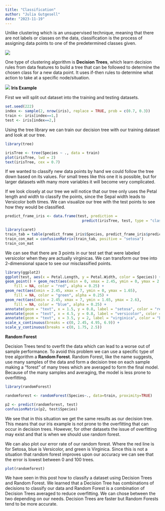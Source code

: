```yaml
---
title: "Classification"
author: "Julia Gutgesell"
date: "2023-11-19"
---
```


Unlike clustering which is an unsupervised technique, meaning that there are not labels or classes on the data, classification is the process of assigning data points to one of the predetermined classes given.

![](classification.png)

One type of clustering algorithm is **Decision Trees**, which learn decision rules from data features to build a tree that can be followed to determine the chosen class for a new data point. It uses if-then rules to determine what action to take at a specific node/situation.

![](tree.png) **Iris Example**

First we will split out dataset into the training and testing datasets.

```r
set.seed(222)
index <- sample(2, nrow(iris), replace = TRUE, prob = c(0.7, 0.3))
train <- iris[index==1,]
test <- iris[index==2,]

```

Using the tree library we can train our decision tree with our training dataset and look at our tree. 

```r
library(tree)

irisTree <- tree(Species ~ ., data = train)
plot(irisTree, lwd = 2)
text(irisTree, cex = 0.7)
```
If we wanted to classify new data points by hand we could follow the tree down based on its values. For small trees like this one it is possible, but for larger datasets with many more variables it will become very complicated. 

If we look closely at our tree we will notice that our tree only uses the Petal length and width to classify the points, since the Sepal width leads to Versicolor both times. We can visualize our tree with the test points to see how they would be classified.


```r
predict_frame_iris <- data.frame(test, prediction =
                                   predict(irisTree, test, type = "class"))

library(caret)
train_tab = table(predict_frame_iris$Species, predict_frame_iris$prediction)
train_con_mat = confusionMatrix(train_tab, positive = "setosa")
train_con_mat
```

We can see that there are 3 points in our test set that were labeled versicolor when they are actually virginicas. We can transform our tree into 2-dimensional space to see our misclassified points.


```r
library(ggplot2)
ggplot(test, aes(x = Petal.Length, y = Petal.Width, color = Species)) +
geom_point() + geom_rect(aes(xmin = 0, xmax = 2.45, ymin = 0, ymax = 2.6 ), 
    fill = NA, color = "red", alpha = 0.25) +
geom_rect(aes(xmin = 2.45, xmax = 7, ymin = 0, ymax = 1.65), 
    fill = NA, color = "green", alpha = 0.25) +
geom_rect(aes(xmin = 2.45, xmax = 7, ymin = 1.65, ymax = 2.6), 
    fill = NA, color = "blue", alpha = 0.25) +
annotate(geom = "text", x = 1.5, y = 0.8, label = "setosa", color = "red") +
annotate(geom = "text", x = 4.5, y = 0.8, label = "versicolor", color = "green") +
annotate(geom = "text", x = 3.5, y = 2, label = "virginica", color = "blue") +
scale_x_continuous(breaks = c(0, 2.45, 4.95, 6.9)) + 
scale_y_continuous(breaks = c(0, 1.75, 2.5))

```



**Random Forest**

Decision Trees tend to overfit the data which can lead to a worse out of sample performance. To avoid this problem we can use a specific type of tree algorithm a **Random Forest**. Random Forest, like the name suggests, use many samples of the data and form a decision tree on each sample making a "forest" of many trees which are averaged to form the final model. Because of the many samples and averaging, the model is less prone to overfitting.

```r
library(randomForest)

randomforest <- randomForest(Species~., data=train, proximity=TRUE)

p2 <- predict(randomforest, test)
confusionMatrix(p2, test$Species)

```

We see that in this situation we get the same results as our decision tree. This means that our iris example is not prone to the overfitting that can occur in decision trees. However, for other datasets the issue of overfitting may exist and that is when we should use random forest.

We can also plot our error rate of our random forest. Where the red line is for Setosa, blue is Versicolor, and green is Virginica. Since this is not a situation that random forest improves upon our accuracy we can see that the error is lowest between 0 and 100 trees. 
```r
plot(randomforest)
```

We have seen in this post how to classify a dataset using Decision Trees and Random Forest. We learned that a Decision Tree has combinations of decisions to classify our data and Random Forest is a combination of Decision Trees averaged to reduce overfitting. We can chose between the two depending on our needs. Decision Trees are faster but Random Forests tend to be more accurate. 